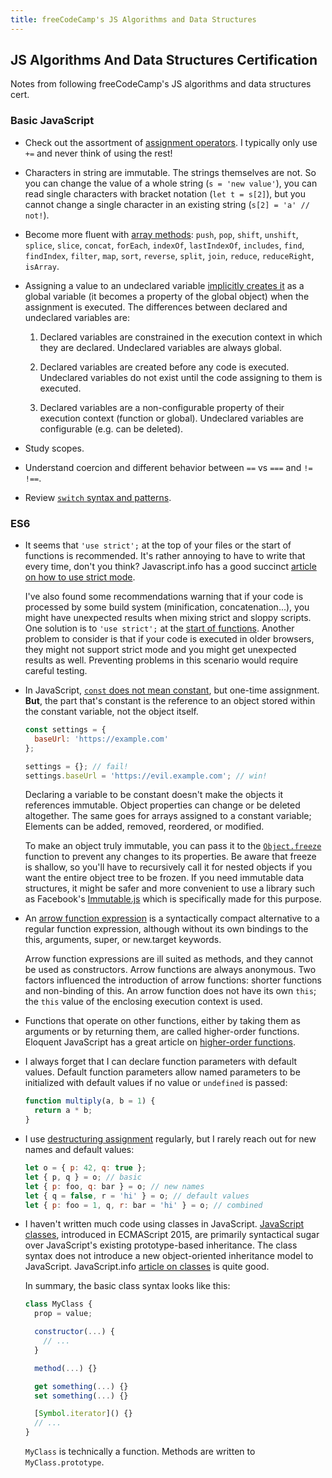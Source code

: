 ```yaml
---
title: freeCodeCamp's JS Algorithms and Data Structures
---
```


## JS Algorithms And Data Structures Certification

Notes from following freeCodeCamp's JS algorithms and data structures cert.

### Basic JavaScript

- Check out the assortment of [assignment
  operators](https://developer.mozilla.org/en-US/docs/Web/JavaScript/Reference/Operators/Assignment_Operators#Overview).
  I typically only use `+=` and never think of using the rest!

- Characters in string are immutable. The strings themselves are not. So you can
  change the value of a whole string (`s = 'new value'`), you can read single
  characters with bracket notation (`let t = s[2]`), but you cannot change a single
  character in an existing string (`s[2] = 'a' // not!`).

- Become more fluent with [array
  methods](https://javascript.info/array-methods#summary): `push`, `pop`, `shift`,
  `unshift`, `splice`, `slice`, `concat`, `forEach`, `indexOf`, `lastIndexOf`,
  `includes`, `find`, `findIndex`, `filter`, `map`, `sort`, `reverse`, `split`,
  `join`, `reduce`, `reduceRight`, `isArray`.

- Assigning a value to an undeclared variable [implicitly creates
  it](https://developer.mozilla.org/en-US/docs/Web/JavaScript/Reference/Statements/var#Description)
  as a global variable (it becomes a property of the global object) when the
  assignment is executed. The differences between declared and undeclared
  variables are:

  1. Declared variables are constrained in the execution context in which they
     are declared. Undeclared variables are always global.

  2. Declared variables are created before any code is executed. Undeclared
     variables do not exist until the code assigning to them is executed.

  3. Declared variables are a non-configurable property of their execution context
     (function or global). Undeclared variables are configurable (e.g. can be
     deleted).

- Study scopes.

- Understand coercion and different behavior between `==` vs `===` and `!=` `!==`.

- Review [`switch` syntax and patterns](https://javascript.info/switch).

### ES6

- It seems that `'use strict';` at the top of your files or the start of
  functions is recommended. It's rather annoying to have to write that every time,
  don't you think? Javascript.info has a good succinct [article on how to use
  strict mode](https://javascript.info/strict-mode).

  I've also found some recommendations warning that if your code is processed by
  some build system (minification, concatenation...), you might have unexpected
  results when mixing strict and sloppy scripts. One solution is to `'use strict';` at the [start of
  functions](https://www.geeksforgeeks.org/strict-mode-javascript/). Another
  problem to consider is that if your code is executed in older browsers, they
  might not support strict mode and you might get unexpected results as well.
  Preventing problems in this scenario would require careful testing.

- In JavaScript, [`const` does not mean
  constant](https://mariusschulz.com/blog/constant-variables-in-javascript-or-when-const-isnt-constant),
  but one-time assignment. **But**, the part that's constant is the reference to
  an object stored within the constant variable, not the object itself.

  ```javascript
  const settings = {
    baseUrl: 'https://example.com'
  };

  settings = {}; // fail!
  settings.baseUrl = 'https://evil.example.com'; // win!
  ```

  <!-- TODO: spacing between this code block and the next paragraph is not good -->

  Declaring a variable to be constant doesn't make the objects it references
  immutable. Object properties can change or be deleted altogether. The same
  goes for arrays assigned to a constant variable; Elements can be added,
  removed, reordered, or modified.

  To make an object truly immutable, you can pass it to the
  [`Object.freeze`](https://developer.mozilla.org/en-US/docs/Web/JavaScript/Reference/Global_Objects/Object/freeze)
  function to prevent any changes to its properties. Be aware that freeze is
  shallow, so you'll have to recursively call it for nested objects if you want
  the entire object tree to be frozen. If you need immutable data structures, it
  might be safer and more convenient to use a library such as Facebook's
  [Immutable.js](https://facebook.github.io/immutable-js/) which is specifically
  made for this purpose.

- An [arrow function
  expression](https://developer.mozilla.org/en-US/docs/Web/JavaScript/Reference/Functions/Arrow_functions)
  is a syntactically compact alternative to a regular function expression,
  although without its own bindings to the this, arguments, super, or new.target
  keywords.

  Arrow function expressions are ill suited as methods, and they cannot be used
  as constructors. Arrow functions are always anonymous. Two factors influenced
  the introduction of arrow functions: shorter functions and non-binding of
  this. An arrow function does not have its own `this`; the `this` value of the
  enclosing execution context is used.

- Functions that operate on other functions, either by taking them as arguments
  or by returning them, are called higher-order functions. Eloquent JavaScript has
  a great article on [higher-order
  functions](https://eloquentjavascript.net/05_higher_order.html).

- I always forget that I can declare function parameters with default values.
  Default function parameters allow named parameters to be initialized with
  default values if no value or `undefined` is passed:

  ```javascript
  function multiply(a, b = 1) {
    return a * b;
  }
  ```

- I use [destructuring
  assignment](https://developer.mozilla.org/en-US/docs/Web/JavaScript/Reference/Operators/Destructuring_assignment)
  regularly, but I rarely reach out for new names and default values:

  ```javascript
  let o = { p: 42, q: true };
  let { p, q } = o; // basic
  let { p: foo, q: bar } = o; // new names
  let { q = false, r = 'hi' } = o; // default values
  let { p: foo = 1, q, r: bar = 'hi' } = o; // combined
  ```

- I haven't written much code using classes in JavaScript. [JavaScript
  classes](https://developer.mozilla.org/en-US/docs/Web/JavaScript/Reference/Classes),
  introduced in ECMAScript 2015, are primarily syntactical sugar over JavaScript's
  existing prototype-based inheritance. The class syntax does not introduce a new
  object-oriented inheritance model to JavaScript. JavaScript.info [article on
  classes](https://javascript.info/class) is quite good.

  In summary, the basic class syntax looks like this:

  ```javascript
  class MyClass {
    prop = value;

    constructor(...) {
      // ...
    }

    method(...) {}

    get something(...) {}
    set something(...) {}

    [Symbol.iterator]() {}
    // ...
  }
  ```

  `MyClass` is technically a function. Methods are written to
  `MyClass.prototype`.
